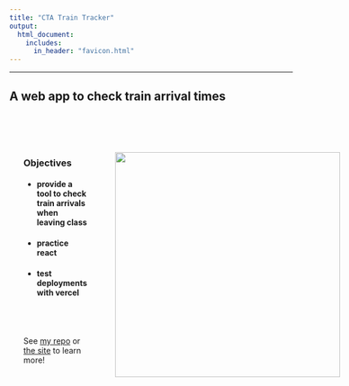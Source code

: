 ```yaml
---
title: "CTA Train Tracker"
output: 
  html_document:
    includes:
      in_header: "favicon.html"
---
```

---
## A web app to check train arrival times

<br>

:::: {style="display: flex;"}

::: {style="padding: 25px;"}
### Objectives
- #### provide a tool to check train arrivals when leaving class
- #### practice react
- #### test deployments with vercel

<br><br><br>
See [my repo](https://github.com/jopieji/cta-react) or [the site](https://cta-react.vercel.app/) to learn more!
:::

::: {style="padding: 25px;"}
![](./ctademo1.png){width=400}
:::

::::